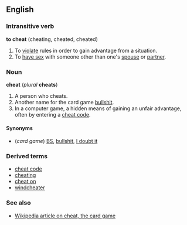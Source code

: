 ==English==
===Intransitive verb===
'''to cheat''' (cheating, cheated, cheated)

#To [[violate]] rules in order to gain advantage from a situation.
#To [[have sex]] with someone other than one's [[spouse]] or [[partner]].

===Noun===
'''cheat''' (''plural'' '''cheats''')

#A person who cheats.
#Another name for the card game [[bullshit]].
#In a computer game, a hidden means of gaining an unfair advantage, often by entering a [[cheat code]].

====Synonyms====
*(''card game'') [[BS]], [[bullshit]], [[I doubt it]]

===Derived terms===
*[[cheat code]]
*[[cheating]]<!--noun, adjective-->
*[[cheat on]]
*[[windcheater]]

===See also===
*[[w:Bullshit_(game)|Wikipedia article on cheat, the card game]]
